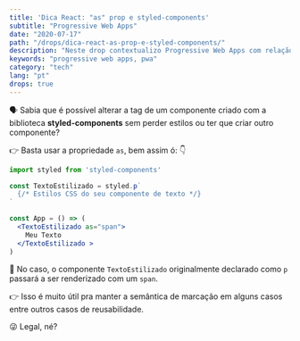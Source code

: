 ```yaml
---
title: 'Dica React: "as" prop e styled-components'
subtitle: "Progressive Web Apps"
date: "2020-07-17"
path: "/drops/dica-react-as-prop-e-styled-components/"
description: "Neste drop contextualizo Progressive Web Apps com relação ao seu propósito de utilização."
keywords: "progressive web apps, pwa"
category: "tech"
lang: "pt"
drops: true
---
```



<Drop>

🗣 Sabia que é possível alterar a tag de um componente criado com a biblioteca **styled-components** sem perder estilos ou ter que criar outro componente?

👉 Basta usar a propriedade `as`, bem assim ó: 👇

```jsx
import styled from 'styled-components'

const TextoEstilizado = styled.p`
  {/* Estilos CSS do seu componente de texto */}
`

const App = () => (
  <TextoEstilizado as="span">
    Meu Texto
  </TextoEstilizado >
)
```

🎨 No caso, o componente `TextoEstilizado` originalmente declarado como `p` passará a ser renderizado com um `span`.

👉 Isso é muito útil pra manter a semântica de marcação em alguns casos entre outros casos de reusabilidade.

😜 Legal, né?

</Drop>
